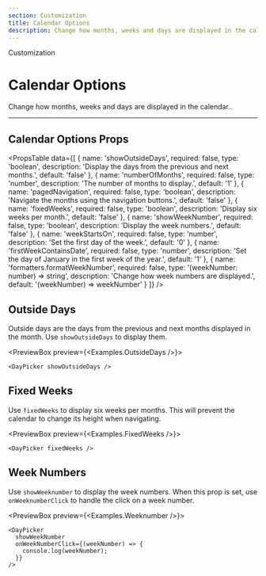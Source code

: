 ```yaml
---
section: Customization
title: Calendar Options
description: Change how months, weeks and days are displayed in the calendar.
---
```


<SectionTitle>Customization</SectionTitle>

# Calendar Options

<Description>
  Change how months, weeks and days are displayed in the calendar..
</Description>

---

## Calendar Options Props

<PropsTable
  data={[
    {
      name: 'showOutsideDays',
      required: false,
      type: 'boolean',
      description: 'Display the days from the previous and next months.',
      default: 'false'
    },
    {
      name: 'numberOfMonths',
      required: false,
      type: 'number',
      description: 'The number of months to display.',
      default: '1'
    },
    {
      name: 'pagedNavigation',
      required: false,
      type: 'boolean',
      description: 'Navigate the months using the navigation buttons.',
      default: 'false'
    },
    {
      name: 'fixedWeeks',
      required: false,
      type: 'boolean',
      description: 'Display six weeks per month.',
      default: 'false'
    },
    {
      name: 'showWeekNumber',
      required: false,
      type: 'boolean',
      description: 'Display the week numbers.',
      default: 'false'
    },
    {
      name: 'weekStartsOn',
      required: false,
      type: 'number',
      description: 'Set the first day of the week.',
      default: '0'
    },
    {
      name: 'firstWeekContainsDate',
      required: false,
      type: 'number',
      description: 'Set the day of January in the first week of the year.',
      default: '1'
    },
    {
      name: 'formatters.formatWeekNumber',
      required: false,
      type: '(weekNumber: number) => string',
      description: 'Change how week numbers are displayed.',
      default: '(weekNumber) => weekNumber'
    }
  ]}
/>

## Outside Days

Outside days are the days from the previous and next months displayed in the month. Use `showOutsideDays` to display them.

<PreviewBox preview={<Examples.OutsideDays />}>
  ```tsx
  <DayPicker showOutsideDays />
  ```
</PreviewBox>

## Fixed Weeks

Use `fixedWeeks` to display six weeks per months. This will prevent the calendar
to change its height when navigating.

<PreviewBox preview={<Examples.FixedWeeks />}>
  ```tsx
  <DayPicker fixedWeeks />
  ```
</PreviewBox>

## Week Numbers

Use `showWeeknumber` to display the week numbers. When this prop is set, use
`onWeeknumberClick` to handle the click on a week number.

<PreviewBox preview={<Examples.Weeknumber />}>
  ```tsx
  <DayPicker
    showWeekNumber
    onWeekNumberClick={(weekNumber) => {
      console.log(weekNumber);
    }}
  />
  ```
</PreviewBox>
